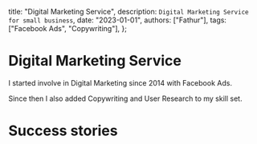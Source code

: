   title: "Digital Marketing Service",
  description: `Digital Marketing Service for small business`,
  date: "2023-01-01",
  authors: ["Fathur"],
  tags: ["Facebook Ads", "Copywriting"],
};

# Digital Marketing Service 

I started involve in Digital Marketing since 2014 with Facebook Ads. 

Since then I also added Copywriting and User Research to my skill set.

# Success stories




